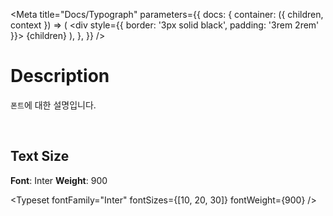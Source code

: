 
<Meta
  title="Docs/Typograph"
  parameters={{
    docs: {
      container: ({ children, context }) => (
        <DocsContainer context={context}>
          <div style={{ border: '3px solid black', padding: '3rem 2rem' }}>
            {children}
          </div>
        </DocsContainer>
      ),
    },
  }}
/>

# Description

`폰트`에 대한 설명입니다.

<br />

## Text Size

**Font**: Inter
**Weight**: 900

<Typeset fontFamily="Inter" fontSizes={[10, 20, 30]} fontWeight={900} />
